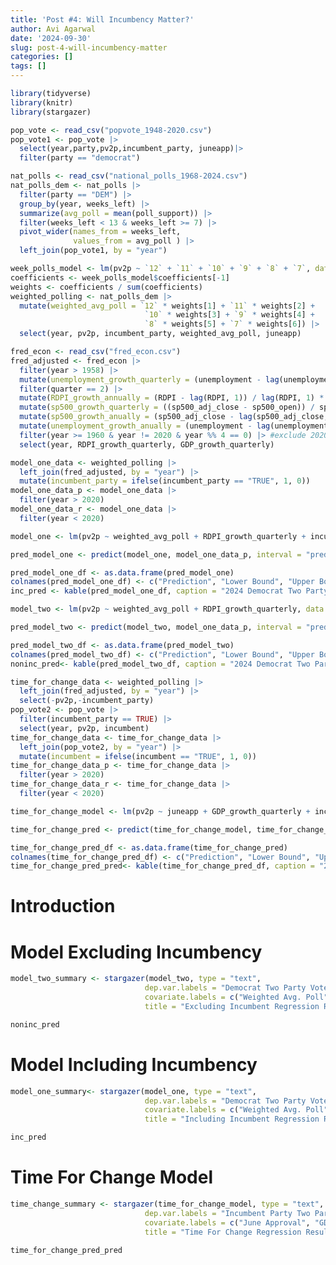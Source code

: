 ---
title: 'Post #4: Will Incumbency Matter?'
author: Avi Agarwal
date: '2024-09-30'
slug: post-4-will-incumbency-matter
categories: []
tags: []
---

```{r , echo= FALSE, message = FALSE, warning=FALSE}
library(tidyverse)
library(knitr)
library(stargazer)
```

```{r , echo= FALSE, message = FALSE, warning=FALSE}
pop_vote <- read_csv("popvote_1948-2020.csv")
pop_vote1 <- pop_vote |>
  select(year,party,pv2p,incumbent_party, juneapp)|> 
  filter(party == "democrat") 
```


```{r , echo= FALSE, message = FALSE, warning=FALSE}
nat_polls <- read_csv("national_polls_1968-2024.csv")
nat_polls_dem <- nat_polls |>
  filter(party == "DEM") |>
  group_by(year, weeks_left) |>
  summarize(avg_poll = mean(poll_support)) |> 
  filter(weeks_left < 13 & weeks_left >= 7) |>
  pivot_wider(names_from = weeks_left,
              values_from = avg_poll ) |>
  left_join(pop_vote1, by = "year") 
```

```{r , echo= FALSE, message = FALSE, warning=FALSE}
week_polls_model <- lm(pv2p ~ `12` + `11` + `10` + `9` + `8` + `7`, data = nat_polls_dem)
coefficients <- week_polls_model$coefficients[-1]
weights <- coefficients / sum(coefficients)
weighted_polling <- nat_polls_dem |>
  mutate(weighted_avg_poll = `12` * weights[1] + `11` * weights[2] + 
                              `10` * weights[3] + `9` * weights[4] + 
                              `8` * weights[5] + `7` * weights[6]) |>
  select(year, pv2p, incumbent_party, weighted_avg_poll, juneapp) 
```

```{r , echo= FALSE, message = FALSE, warning=FALSE}
fred_econ <- read_csv("fred_econ.csv") 
fred_adjusted <- fred_econ |>
  filter(year > 1958) |>
  mutate(unemployment_growth_quarterly = (unemployment - lag(unemployment, 1)) / lag(unemployment, 1) * 100) |>
  filter(quarter == 2) |>
  mutate(RDPI_growth_annually = (RDPI - lag(RDPI, 1)) / lag(RDPI, 1) * 100) |> 
  mutate(sp500_growth_quarterly = ((sp500_adj_close - sp500_open)) / sp500_open * 100) |>
  mutate(sp500_growth_anually = (sp500_adj_close - lag(sp500_adj_close, 1)) / lag(sp500_adj_close, 1) * 100) |> 
  mutate(unemployment_growth_anually = (unemployment - lag(unemployment, 1)) / lag(unemployment, 1) * 100) |>
  filter(year >= 1960 & year != 2020 & year %% 4 == 0) |> #exclude 2020 since it such an outlier
  select(year, RDPI_growth_quarterly, GDP_growth_quarterly)

```

```{r , echo= FALSE, message = FALSE, warning=FALSE}
model_one_data <- weighted_polling |>
  left_join(fred_adjusted, by = "year") |> 
  mutate(incumbent_party = ifelse(incumbent_party == "TRUE", 1, 0)) 
model_one_data_p <- model_one_data |> 
  filter(year > 2020)
model_one_data_r <- model_one_data |> 
  filter(year < 2020)
```

```{r , echo= FALSE, message = FALSE, warning=FALSE}
model_one <- lm(pv2p ~ weighted_avg_poll + RDPI_growth_quarterly + incumbent_party, data = model_one_data_r)

```

```{r , echo= FALSE, message = FALSE, warning=FALSE}
pred_model_one <- predict(model_one, model_one_data_p, interval = "prediction")
```

```{r , echo= FALSE, message = FALSE, warning=FALSE}
pred_model_one_df <- as.data.frame(pred_model_one)
colnames(pred_model_one_df) <- c("Prediction", "Lower Bound", "Upper Bound")
inc_pred <- kable(pred_model_one_df, caption = "2024 Democrat Two Party Vote Share via Model Including Incumbent Party",digits = 2)
```

```{r , echo= FALSE, message = FALSE, warning=FALSE}
model_two <- lm(pv2p ~ weighted_avg_poll + RDPI_growth_quarterly, data = model_one_data_r)
```

```{r , echo= FALSE, message = FALSE, warning=FALSE}
pred_model_two <- predict(model_two, model_one_data_p, interval = "prediction")
```

```{r , echo= FALSE, message = FALSE, warning=FALSE}
pred_model_two_df <- as.data.frame(pred_model_two)
colnames(pred_model_two_df) <- c("Prediction", "Lower Bound", "Upper Bound")
noninc_pred<- kable(pred_model_two_df, caption = "2024 Democrat Two Party Vote Share via Model Excluding Incumbent Party",digits = 2)
```

```{r , echo= FALSE, message = FALSE, warning=FALSE}
time_for_change_data <- weighted_polling |>
  left_join(fred_adjusted, by = "year") |> 
  select(-pv2p,-incumbent_party)
pop_vote2 <- pop_vote |>
  filter(incumbent_party == TRUE) |>
  select(year, pv2p, incumbent)
time_for_change_data <- time_for_change_data |>
  left_join(pop_vote2, by = "year") |>
  mutate(incumbent = ifelse(incumbent == "TRUE", 1, 0))
time_for_change_data_p <- time_for_change_data |> 
  filter(year > 2020)
time_for_change_data_r <- time_for_change_data |> 
  filter(year < 2020)
```


```{r , echo= FALSE, message = FALSE, warning=FALSE}
time_for_change_model <- lm(pv2p ~ juneapp + GDP_growth_quarterly + incumbent, data = time_for_change_data_r)
```

```{r , echo= FALSE, message = FALSE, warning=FALSE}
time_for_change_pred <- predict(time_for_change_model, time_for_change_data_p, interval = "prediction")
```

```{r , echo= FALSE, message = FALSE, warning=FALSE}
time_for_change_pred_df <- as.data.frame(time_for_change_pred)
colnames(time_for_change_pred_df) <- c("Prediction", "Lower Bound", "Upper Bound")
time_for_change_pred_pred<- kable(time_for_change_pred_df, caption = "2024 Democrat Two Party Vote Share via Time for Change Model",digits = 2)
```

# Introduction

# Model Excluding Incumbency

```{r , echo= FALSE, message = FALSE, warning=FALSE}
model_two_summary <- stargazer(model_two, type = "text",
                              dep.var.labels = "Democrat Two Party Vote Share",
                              covariate.labels = c("Weighted Avg. Poll", "RDPI Growth Quarterly"),
                              title = "Excluding Incumbent Regression Results", out = "model_two_results.txt")
```


```{r , echo= FALSE, message = FALSE, warning=FALSE}
noninc_pred
```

# Model Including Incumbency

```{r , echo= FALSE, message = FALSE, warning=FALSE}
model_one_summary<- stargazer(model_one, type = "text",
                              dep.var.labels = "Democrat Two Party Vote Share",
                              covariate.labels = c("Weighted Avg. Poll", "RDPI Growth Quarterly", "Incumbent Party"),
                              title = "Including Incumbent Regression Results", out = "model_one_results.txt")
```

```{r , echo= FALSE, message = FALSE, warning=FALSE}
inc_pred
```

# Time For Change Model

```{r , echo= FALSE, message = FALSE, warning=FALSE}
time_change_summary <- stargazer(time_for_change_model, type = "text",
                              dep.var.labels = "Incumbent Party Two Party Vote Share",
                              covariate.labels = c("June Approval", "GDP Growth Quarterly", "Incumbent"),
                              title = "Time For Change Regression Results", out = "time_change_results.txt")
```

```{r , echo= FALSE, message = FALSE, warning=FALSE}
time_for_change_pred_pred
```

